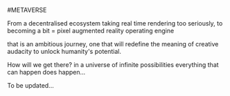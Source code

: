#METAVERSE

From a decentralised ecosystem taking real time rendering too seriously, to becoming a bit = pixel augmented reality operating engine

that is an ambitious journey, one that will redefine the meaning of creative audacity to unlock humanity's potential.

How will we get there? 
in a universe of infinite possibilities everything that can happen does happen...

To be updated...


